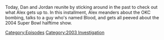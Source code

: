 {{DEFAULTSORT:
    #_EPISODE_0794:January 30-February 2, 2004
}}{{Episode
    | title             = January 30-February 2, 2004
    | caption           = Listen to this episode on [https://knowledgefight.libsyn.com/794-january-30-february-2-2004 Libsyn] [https://open.spotify.com/episode/18Zn3yeEOv8WHr1xsaSmUJ Spotify]
    | episodeNumber     = 794
    | length            = 01:44:58
    | airDate           = April 10, 2023
    | coverageStartDate = January 30, 2004
    | coverageEndDate   = February 2, 2004
    | episodeType       = [[:Category:2003 Investigation|2003 Investigation]]
    | appearance        = [[Jack Blood]], [[Larry King]], [[Janet Jackson]], [[Marty Stacy]], [[Ann Coulter]], [[Bruce Springsteen]], [[Timothy McVeigh]], [[Bill Clinton]], [[David Kelly]]
    | previousEpisode   = [[793: January 27-29, 2004]]
    | nextEpisode       = [[795: April 4-5, 2023]]
}}

{{Stub}}

Today, Dan and Jordan reunite by sticking around in the past to check out what Alex gets up to.  In this installment, Alex meanders about the OKC bombing, talks to a guy who's named Blood, and gets all peeved about the 2004 Super Bowl halftime show.

[[Category:Episodes]]
[[Category:2003 Investigation]]

